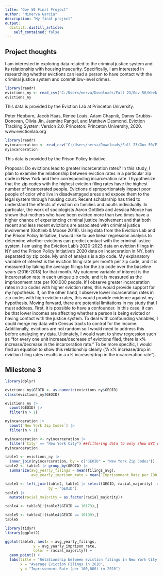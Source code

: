 ```yaml
---
title: "Gov 50 Final Project"
author: "Minerva Garcia"
description: "My final project"
output:
  distill::distill_article:
    self_contained: false
---
```




## Project thoughts

I am interested in exploring data related to the criminal justice system and its relationship with housing insecurity. Specifically, I am interested in researching whether evictions can lead a person to have contact with the criminal justice system and commit low-level crimes.  

```r
library(readr)
evictions_ny <- read_csv("C:/Users/nerva/Downloads/Fall 23/Gov 50/Week 4/gov50-final-project/newyork_monthly_2020_2021.csv")
evictions_ny
```
This data is provided by the Eviction Lab at Princeton University.

Peter Hepburn, Jacob Haas, Renee Louis, Adam Chapnik, Danny Grubbs-Donovan, Olivia Jin, Jasmine Rangel, and Matthew Desmond. Eviction Tracking System: Version 2.0. Princeton: Princeton University, 2020. www.evictionlab.org


```r
library(readr)
nyincarceration <- read_csv("C:/Users/nerva/Downloads/Fall 23/Gov 50/Final Project/IncarcerationDataNYZipCode3.csv")
nyincarceration
```
This data is provided by the Prison Policy Initiative.


Proposal: Do evictions lead to greater incarceration rates? In this study, I plan to examine the relationship between eviction rates in a particular zip code in New York and their corresponding incarceration rate. I hypothesize that the zip codes with the highest eviction filing rates have the highest number of incarcerated people. Evictions disproportionately impact poor people of color who live in disadvantaged areas and expose them to the legal system through housing court. Recent scholarship has tried to understand the effects of eviction on families and adults individually. In particular, the work of sociologists Aaron Gottlieb and Jessica Moose has shown that mothers who have been evicted more than two times have a higher chance of experiencing criminal justice involvement and that both recent and less recent evictions are associated with criminal justice involvement (Gottlieb & Moose 2018). Using data from the Eviction Lab and the Prison Policy Initiative, I would like to use linear regression analysis to determine whether evictions can predict contact with the criminal justice system. I am using the Eviction Lab's 2020-2023 data on eviction filings in NY and the Prison Policy Initiative's 2020 data on incarceration in NY, both separated by zip code. My unit of analysis is a zip code. My explanatory variable of interest is the eviction filing rate per month per zip code, and it is measured by taking the average filings for the zip code over the baseline years (2016-2018) for that month. My outcome variable of interest is the incarceration rate in each unique zip code, and it is measured as the imprisonment rate per 100,000 people. If I observe greater incarceration rates in zip codes with higher eviction rates, this would provide support for my hypothesis. If, on the other hand, I observe lower incarceration rates in zip codes with high eviction rates, this would provide evidence against my hypothesis. Moving forward, there are potential limitations in my study that I must address. First, it is possible to have a confounder. In this case, it can be that lower incomes are affecting whether a person is being evicted or having contact with the justice system. To deal with confounding variables, I could merge my data with Census tracts to control for the income. Additionally, evictions are not random so I would need to address this before analyzing my data. Ultimately, I would want to show regression such as "for every one unit increase/decrease of evictions filed, there is x% increase/decrease in the incarceration rate." To be more specific, I would find an equation to show this relationship clearly ("A x% increase/drop in eviction filing rates results in a x% increase/drop in the incarceration rate").     


## Milestone 3

```r
library(dplyr)
```


```r
evictions_ny$GEOID <- as.numeric(evictions_ny$GEOID)
class(evictions_ny$GEOID)
```
```r
evictions_ny |>
  count(GEOID) |>
  filter(n > 1)

nyincarceration |>
  count(`New York Zip Codes`) |>
  filter(n > 1)
```
```r
nyincarceration <- nyincarceration |>
  filter(`City` == "New York City") ##filtering data to only show NYC data
nyincarceration
```



```r
table1 <- evictions_ny |>
  inner_join(nyincarceration, by = c("GEOID" = "New York Zip Codes")) 
table2 <- table1 |> group_by(GEOID) |>
  summarize(avg_yearly_filings = mean(filings_avg),
            avg_yearly_imprison_rate = mean(`Imprisonment Rate per 100,000`))

table3 <- left_join(table2, table1 |> select(GEOID, racial_majority) |> group_by(GEOID) |> summarize(racial_majority = unique(racial_majority)),
                    by = "GEOID")
table3 |>
  mutate(racial_majority = as.factor(racial_majority))

table4 <- table3[!(table3$GEOID == 10173),]

table5 <- table4[!(table4$GEOID == 10199),]
table5

```

```r
library(tidyr)
library(ggplot2)

ggplot(table5, aes(x = avg_yearly_filings,
             y = avg_yearly_imprison_rate,
             color = racial_majority)) +
  geom_point() +
  labs(title = "Relationship between eviction filings in New York City and the imprisonment rate in 2020",
       x = "Average Eviction Filings in 2020",
       y = "Imprisonment Rate (per 100,000) in 2020")


```






